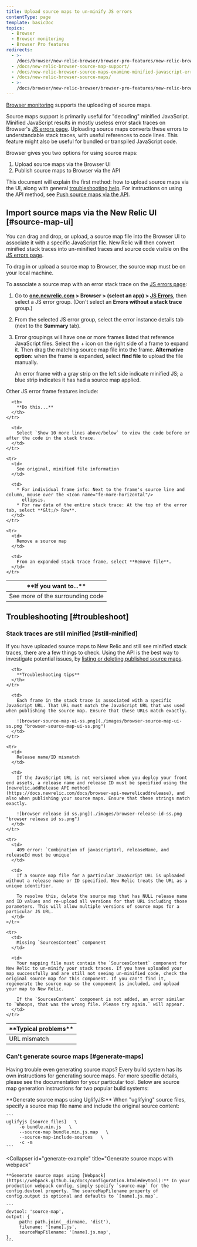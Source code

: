 ```yaml
---
title: Upload source maps to un-minify JS errors
contentType: page
template: basicDoc
topics:
  - Browser
  - Browser monitoring
  - Browser Pro features
redirects:
  - >-
    /docs/browser/new-relic-browser/browser-pro-features/new-relic-browser-source-map-support/
  - /docs/new-relic-browser-source-map-support/
  - /docs/new-relic-browser-source-maps-examine-minified-javascript-errors/
  - /docs/new-relic-browser-source-maps/
  - >-
    /docs/browser/new-relic-browser/browser-pro-features/new-relic-browser-source-maps/
---
```


[Browser monitoring](/docs/browser/new-relic-browser/getting-started/introduction-new-relic-browser) supports the uploading of source maps.

Source maps support is primarily useful for "decoding" minified JavaScript. Minified JavaScript results in mostly useless error stack traces on Browser's [JS errors page](/docs/browser/new-relic-browser/browser-pro-features/javascript-errors-page-examining-errors-over-time). Uploading source maps converts these errors to understandable stack traces, with useful references to code lines. This feature might also be useful for bundled or transpiled JavaScript code.

Browser gives you two options for using source maps:

1. Upload source maps via the Browser UI
2. Publish source maps to Browser via the API

This document will explain the first method: how to upload source maps via the UI, along with general [troubleshooting help](#troubleshoot). For instructions on using the API method, see [Push source maps via the API](/docs/push-source-maps-api).

## Import source maps via the New Relic UI [#source-map-ui]

You can drag and drop, or upload, a source map file into the Browser UI to associate it with a specific JavaScript file. New Relic will then convert minified stack traces into un-minified traces and source code visible on the [JS errors page](#examine-unminified).

To drag in or upload a source map to Browser, the source map must be on your local machine.

To associate a source map with an error stack trace on the [JS errors page](/docs/browser/new-relic-browser/browser-pro-features/javascript-errors-page-examining-errors-over-time):

1. Go to **[one.newrelic.com](https://one.newrelic.com) > Browser > (select an app) > [JS Errors](/docs/browser/new-relic-browser/browser-pro-features/javascript-errors-page-examining-errors-over-time)**, then select a JS error group. (Don't select an **Errors without a stack trace** group.)
2. From the selected JS error group, select the error instance details tab (next to the **Summary** tab).
3. Error groupings will have one or more frames listed that reference JavaScript files. Select the + icon on the right side of a frame to expand it. Then drag the matching source map file into the frame. **Alternative option:** when the frame is expanded, select **find file** to upload the file manually.

   <Callout variant="tip">
     An error frame with a gray strip on the left side indicate minified JS; a blue strip indicates it has had a source map applied.
   </Callout>

Other JS error frame features include:

<Table>
  <thead>
    <tr>
      <th style={{ width: "200px" }}>
        **If you want to...**
      </th>

      <th>
        **Do this...**
      </th>
    </tr>
  </thead>

  <tbody>
    <tr>
      <td>
        See more of the surrounding code
      </td>

      <td>
        Select `Show 10 more lines above/below` to view the code before or after the code in the stack trace.
      </td>
    </tr>

    <tr>
      <td>
        See original, minified file information
      </td>

      <td>
        * For individual frame info: Next to the frame's source line and column, mouse over the <Icon name="fe-more-horizontal"/>
          ellipsis.
        * For raw data of the entire stack trace: At the top of the error tab, select **&lt;/> Raw**.
      </td>
    </tr>

    <tr>
      <td>
        Remove a source map
      </td>

      <td>
        From an expanded stack trace frame, select **Remove file**.
      </td>
    </tr>
  </tbody>
</Table>

## Troubleshooting [#troubleshoot]

### Stack traces are still minified [#still-minified]

If you have uploaded source maps to New Relic and still see minified stack traces, there are a few things to check. Using the API is the best way to investigate potential issues, by [listing or deleting published source maps](/docs/push-source-maps-api#publish).

<Table>
  <thead>
    <tr>
      <th style={{ width: "200px" }}>
        **Typical problems**
      </th>

      <th>
        **Troubleshooting tips**
      </th>
    </tr>
  </thead>

  <tbody>
    <tr>
      <td>
        URL mismatch
      </td>

      <td>
        Each frame in the stack trace is associated with a specific JavaScript URL. That URL must match the JavaScript URL that was used when publishing the source map. Ensure that these URLs match exactly.

        ![browser-source-map-ui-ss.png](./images/browser-source-map-ui-ss.png "browser-source-map-ui-ss.png")
      </td>
    </tr>

    <tr>
      <td>
        Release name/ID mismatch
      </td>

      <td>
        If the JavaScript URL is not versioned when you deploy your front end assets, a release name and release ID must be specified using the [newrelic.addRelease API method](https://docs.newrelic.com/docs/browser-api-newrelicaddrelease), and also when publishing your source maps. Ensure that these strings match exactly.

        ![browser release id ss.png](./images/browser-release-id-ss.png "browser release id ss.png")
      </td>
    </tr>

    <tr>
      <td>
        409 error: `Combination of javascriptUrl, releaseName, and releaseId must be unique`
      </td>

      <td>
        If a source map file for a particular JavaScript URL is uploaded without a release name or ID specified, New Relic treats the URL as a unique identifier.

        To resolve this, delete the source map that has NULL release name and ID values and re-upload all versions for that URL including those parameters. This will allow multiple versions of source maps for a particular JS URL.
      </td>
    </tr>

    <tr>
      <td>
        Missing `SourcesContent` component
      </td>

      <td>
        Your mapping file must contain the `SourcesContent` component for New Relic to un-minify your stack traces. If you have uploaded your map successfully and are still not seeing un-minified code, check the original source map for this component. If you can't find it, regenerate the source map so the component is included, and upload your map to New Relic.

        If the `SourcesContent` component is not added, an error similar to `Whoops, that was the wrong file. Please try again.` will appear.
      </td>
    </tr>
  </tbody>
</Table>

### Can't generate source maps [#generate-maps]

Having trouble even generating source maps? Every build system has its own instructions for generating source maps. For more specific details, please see the documentation for your particular tool. Below are source map generation instructions for two popular build systems:

<CollapserGroup>
  <Collapser
    id="generate-example"
    title="Generate source maps with UglifyJS"
  >
    **Generate source maps using UglifyJS:** When "uglifying" source files, specify a source map file name and include the original source content:

    ```
    uglifyjs [source files]   \ 
         -o bundle.min.js   \ 
         --source-map bundle.min.js.map   \ 
         --source-map-include-sources   \ 
         -c -m
    ```
  </Collapser>

  <Collapser
    id="generate-example"
    title="Generate source maps with webpack"
  >
    **Generate source maps using [Webpack](https://webpack.github.io/docs/configuration.html#devtool):** In your production webpack config, simply specify `source-map` for the config.devtool property. The sourceMapFilename property of config.output is optional and defaults to `[name].js.map`.

    ```
    devtool: 'source-map', 
    output: { 
         path: path.join(__dirname, 'dist'), 
         filename: '[name].js', 
         sourceMapFilename: '[name].js.map', 
    },
    ```
  </Collapser>
</CollapserGroup>
